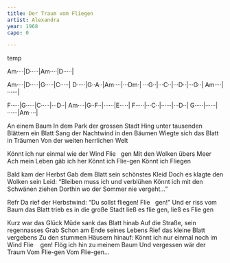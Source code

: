 ```yaml
---
title: Der Traum vom Fliegen
artist: Alexandra
year: 1968
capo: 0

---
```

{temp: 8/8}

 <!--Intro-->

:::{.song-grid}
Am····|D·····|Am····|D·····|
:::

<!--Verse-->
:::{.song-grid}
Am····|D·····|G·····|C·····|
D·····|G··A··|Am····|···Dm·|
···G··|···C··|···D··|···G··|
Am····|······|
:::

<!--Chorus-->
:::{.song-grid}
F·····|G·····|C·····|···D··|
Am····|G··F··|······|E·····|
F·····|···C··|······|···D··|
G·····|······|······|Am····|
:::


An einem Baum
In dem Park der grossen Stadt
Hing unter tausenden Blättern ein Blatt
Sang der Nachtwind in den Bäumen
Wiegte sich das Blatt in Träumen
Von der weiten herrlichen Welt

:::{.chorus}
Könnt ich nur einmal wie der Wind
Flie   gen
Mit den Wolken übers Meer
Ach mein Leben gäb ich her
Könnt ich Flie-gen
Könnt ich Fliegen
:::

Bald kam der Herbst
Gab dem Blatt sein schönstes Kleid
Doch es klagte den Wolken sein Leid:
"Bleiben muss ich und verblühen
Könnt ich mit den Schwänen ziehen
Dorthin wo der Sommer nie vergeht..."

Refr
Da rief der Herbstwind: "Du sollst fliegen! 
Flie   gen!"
Und er riss vom Baum das Blatt
trieb es in die große Stadt
ließ es flie gen, ließ es
Flie gen
 
Kurz war das Glück
Müde sank das Blatt hinab
Auf die Straße, sein regennasses Grab
Schon am Ende seines Lebens
Rief das kleine Blatt vergebens
Zu den stummen Häusern hinauf:
Könnt ich nur einmal noch im Wind
Flie    gen!
Flög ich hin zu meinem Baum
Und vergessen wär der Traum
Vom Flie-gen
Vom Flie-gen...

